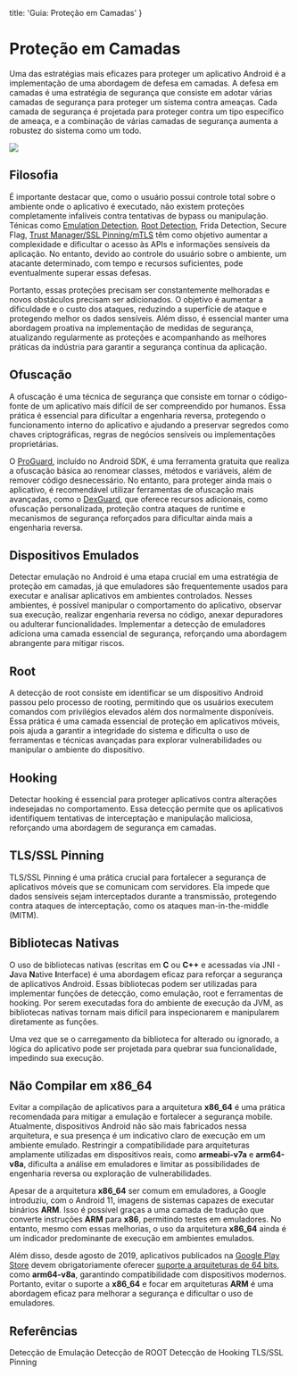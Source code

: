 
  title: 'Guia: Proteção em Camadas'
}

# Proteção em Camadas
Uma das estratégias mais eficazes para proteger um aplicativo Android é a implementação de uma abordagem de defesa em camadas. A defesa em camadas é uma estratégia de segurança que consiste em adotar várias camadas de segurança para proteger um sistema contra ameaças. Cada camada de segurança é projetada para proteger contra um tipo específico de ameaça, e a combinação de várias camadas de segurança aumenta a robustez do sistema como um todo.

<img src="/img/guides/defense-in-depth/android-layers-horizontal.png" />

## Filosofia
É importante destacar que, como o usuário possui controle total sobre o ambiente onde o aplicativo é executado, não existem proteções completamente infalíveis contra tentativas de bypass ou manipulação. Ténicas como [Emulation Detection](/vulnerabilities/emulation), [Root Detection](/vulnerabilities/root), Frida Detection, Secure Flag, [Trust Manager/SSL Pinning/mTLS](/vulnerabilities/tls-ssl-pinning) têm como objetivo aumentar a complexidade e dificultar o acesso às APIs e informações sensíveis da aplicação. No entanto, devido ao controle do usuário sobre o ambiente, um atacante determinado, com tempo e recursos suficientes, pode eventualmente superar essas defesas.

Portanto, essas proteções precisam ser constantemente melhoradas e novos obstáculos precisam ser adicionados. O objetivo é aumentar a dificuldade e o custo dos ataques, reduzindo a superfície de ataque e protegendo melhor os dados sensíveis. Além disso, é essencial manter uma abordagem proativa na implementação de medidas de segurança, atualizando regularmente as proteções e acompanhando as melhores práticas da indústria para garantir a segurança contínua da aplicação.

## Ofuscação
A ofuscação é uma técnica de segurança que consiste em tornar o código-fonte de um aplicativo mais difícil de ser compreendido por humanos. Essa prática é essencial para dificultar a engenharia reversa, protegendo o funcionamento interno do aplicativo e ajudando a preservar segredos como chaves criptográficas, regras de negócios sensíveis ou implementações proprietárias.

O [ProGuard](https://github.com/Guardsquare/proguard), incluído no Android SDK, é uma ferramenta gratuita que realiza a ofuscação básica ao renomear classes, métodos e variáveis, além de remover código desnecessário. No entanto, para proteger ainda mais o aplicativo, é recomendável utilizar ferramentas de ofuscação mais avançadas, como o [DexGuard](https://www.guardsquare.com/dexguard), que oferece recursos adicionais, como ofuscação personalizada, proteção contra ataques de runtime e mecanismos de segurança reforçados para dificultar ainda mais a engenharia reversa.

## Dispositivos Emulados
Detectar emulação no Android é uma etapa crucial em uma estratégia de proteção em camadas, já que emuladores são frequentemente usados para executar e analisar aplicativos em ambientes controlados. Nesses ambientes, é possível manipular o comportamento do aplicativo, observar sua execução, realizar engenharia reversa no código, anexar depuradores ou adulterar funcionalidades. Implementar a detecção de emuladores adiciona uma camada essencial de segurança, reforçando uma abordagem abrangente para mitigar riscos.

## Root
A detecção de root consiste em identificar se um dispositivo Android passou pelo processo de rooting, permitindo que os usuários executem comandos com privilégios elevados além dos normalmente disponíveis. Essa prática é uma camada essencial de proteção em aplicativos móveis, pois ajuda a garantir a integridade do sistema e dificulta o uso de ferramentas e técnicas avançadas para explorar vulnerabilidades ou manipular o ambiente do dispositivo.

## Hooking
Detectar hooking é essencial para proteger aplicativos contra alterações indesejadas no comportamento. Essa detecção permite que os aplicativos identifiquem tentativas de interceptação e manipulação maliciosa, reforçando uma abordagem de segurança em camadas.

## TLS/SSL Pinning
TLS/SSL Pinning é uma prática crucial para fortalecer a segurança de aplicativos móveis que se comunicam com servidores. Ela impede que dados sensíveis sejam interceptados durante a transmissão, protegendo contra ataques de interceptação, como os ataques man-in-the-middle (MITM).

## Bibliotecas Nativas
O uso de bibliotecas nativas (escritas em **C** ou **C++** e acessadas via JNI - **J**ava **N**ative **I**nterface) é uma abordagem eficaz para reforçar a segurança de aplicativos Android. Essas bibliotecas podem ser utilizadas para implementar funções de detecção, como emulação, root e ferramentas de hooking. Por serem executadas fora do ambiente de execução da JVM, as bibliotecas nativas tornam mais difícil para inspecionarem e manipularem diretamente as funções.

Uma vez que se o carregamento da biblioteca for alterado ou ignorado, a lógica do aplicativo pode ser projetada para quebrar sua funcionalidade, impedindo sua execução.

## Não Compilar em x86_64
Evitar a compilação de aplicativos para a arquitetura **x86_64** é uma prática recomendada para mitigar a emulação e fortalecer a segurança mobile. Atualmente, dispositivos Android não são mais fabricados nessa arquitetura, e sua presença é um indicativo claro de execução em um ambiente emulado. Restringir a compatibilidade para arquiteturas amplamente utilizadas em dispositivos reais, como **armeabi-v7a** e **arm64-v8a**, dificulta a análise em emuladores e limitar as possibilidades de engenharia reversa ou exploração de vulnerabilidades.

Apesar de a arquitetura **x86_64** ser comum em emuladores, a Google introduziu, com o Android 11, imagens de sistemas capazes de executar binários **ARM**. Isso é possível graças a uma camada de tradução que converte instruções **ARM** para **x86**, permitindo testes em emuladores. No entanto, mesmo com essas melhorias, o uso da arquitetura **x86_64** ainda é um indicador predominante de execução em ambientes emulados.

Além disso, desde agosto de 2019, aplicativos publicados na [Google Play Store](https://play.google.com/store/) devem obrigatoriamente oferecer [suporte a arquiteturas de 64 bits](https://developer.android.com/google/play/requirements/64-bit?hl=pt-br), como **arm64-v8a**, garantindo compatibilidade com dispositivos modernos. Portanto, evitar o suporte a **x86_64** e focar em arquiteturas **ARM** é uma abordagem eficaz para melhorar a segurança e dificultar o uso de emuladores.

## Referências

<div className="grid grid-cols-2 gap-6 py-4 sm:grid-cols-3 md:grid-cols-4 [&>*]:justify-self-center">
  <Book color="#00a600" href="/vulnerabilities/emulation">
    Detecção de Emulação
  </Book>
  <Book color="#009100" href="/vulnerabilities/root">
    Detecção de ROOT
  </Book>
  <Book color="#008000" href="/vulnerabilities/hooking">
    Detecção de Hooking
  </Book>
  <Book color="#007200" href="/vulnerabilities/tls-ssl-pinning">
    TLS/SSL Pinning
  </Book>
</div>